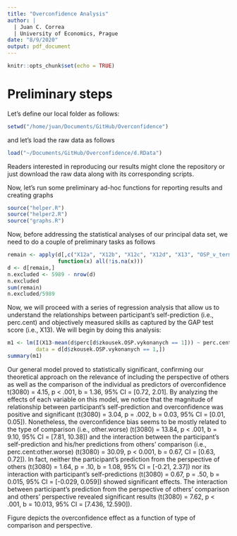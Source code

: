 ```yaml
---
title: "Overconfidence Analysis"
author: | 
  | Juan C. Correa
  | University of Economics, Prague
date: "8/9/2020"
output: pdf_document
---
```


```r
knitr::opts_chunk$set(echo = TRUE)
```
# Preliminary steps
Let's define our local folder as follows:
```r
setwd("/home/juan/Documents/GitHub/Overconfidence")
```
and let's load the raw data as follows
```r
load("~/Documents/GitHub/Overconfidence/d.RData")
```
Readers interested in reproducing our results might clone the repository or just download the raw data along with its corresponding scripts.

Now, let's run some preliminary ad-hoc functions for reporting results and creating graphs
```r
source("helper.R")
source("helper2.R")
source("graphs.R")
```

Now, before addressing the statistical analyses of our principal data set, we need to do a couple of  preliminary tasks as follows

```r
remain <- apply(d[,c("X12a", "X12b", "X12c", "X12d", "X13", "OSP_v_terminu")], 1, 
                function(x) all(!is.na(x)))
d <- d[remain,]
n.excluded <- 5989 - nrow(d)
n.excluded
sum(remain)
n.excluded/5989
```

Now, we will proceed with a series of regression analysis that allow us to understand the relationships between participant's self-prediction (i.e., perc.cent) and objectively measured skills as captured by the GAP test score (i.e., X13). We will begin by doing this analysis:

```r
m1 <- lm(I(X13-mean(d$perc[d$zkousek.OSP.vykonanych == 1])) ~ perc.cent*other.worse*other.persp, 
         data = d[d$zkousek.OSP.vykonanych == 1,])
summary(m1)
```
Our general model proved to statistically significant, confirming our theoretical approach on the relevance of including the perspective of others as well as the comparison of the individual as predictors of overconfidence t(3080) = 4.15, p $<$ .001, b = 1.36, 95\% CI = [0.72, 2.01]. By analyzing the effects of each variable on this model, we notice that the magnitude of relationship between participant's self-prediction and overconfidence was positive and significant (t(3080) = 3.04, p = .002, b = 0.03, 95\% CI = [0.01, 0.05]). Nonetheless, the overconfidence bias seems to be mostly related to the type of comparison (i.e., other.worse) (t(3080) = 13.84, p $<$ .001, b = 9.10, 95\% CI = [7.81, 10.38]) and the interaction between the participant’s self-prediction and his/her predictions from others' comparison (i.e., perc.cent:other.worse) (t(3080) = 30.09, p $<$ 0.001, b = 0.67, CI = [0.63, 0.72]). In fact, neither the participant's prediction from the perspective of others (t(3080) = 1.64, p = .10, b = 1.08, 95\% CI = [-0.21, 2.37]) nor its interaction with participant’s self-predictions (t(3080) = 0.67, p = .50, b = 0.015, 95\% CI = [-0.029, 0.059]) showed significant effects. The interaction between participant's prediction from the perspective of others' comparison and others' perspective revealed significant results (t(3080) = 7.62, p < .001, b = 10.013, 95% CI = [7.436, 12.590]).

Figure \ref{fig1} depicts the overconfidence effect as a function of type of comparison and perspective. 